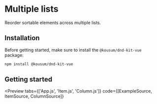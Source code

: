 

# Multiple lists

Reorder sortable elements across multiple lists.

<Preview hero of={Hero} />

## Installation

Before getting started, make sure to install the `@kousum/dnd-kit-vue` package:

```bash
npm install @kousum/dnd-kit-vue
```

## Getting started

<Preview
  tabs={['App.js', 'Item.js', 'Column.js']}
  code={[ExampleSource, ItemSource, ColumnSource]}
>
  <Example />
</Preview>
